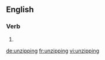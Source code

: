 ==English==

===Verb===
{{head|en}}

# {{present participle of|unzip}}

[[de:unzipping]]
[[fr:unzipping]]
[[vi:unzipping]]